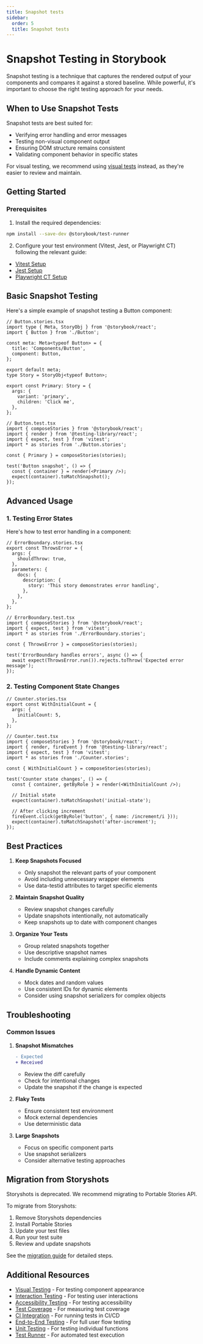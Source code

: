 ```yaml
---
title: Snapshot tests
sidebar:
  order: 5
  title: Snapshot tests
---
```


# Snapshot Testing in Storybook

Snapshot testing is a technique that captures the rendered output of your components and compares it against a stored baseline. While powerful, it's important to choose the right testing approach for your needs.

## When to Use Snapshot Tests

Snapshot tests are best suited for:
- Verifying error handling and error messages
- Testing non-visual component output
- Ensuring DOM structure remains consistent
- Validating component behavior in specific states

For visual testing, we recommend using [visual tests](./visual-testing.mdx) instead, as they're easier to review and maintain.

## Getting Started

### Prerequisites

1. Install the required dependencies:
```bash
npm install --save-dev @storybook/test-runner
```

2. Configure your test environment (Vitest, Jest, or Playwright CT) following the relevant guide:
- [Vitest Setup](../api/portable-stories/portable-stories-vitest.mdx)
- [Jest Setup](../api/portable-stories/portable-stories-jest.mdx)
- [Playwright CT Setup](../api/portable-stories/portable-stories-playwright.mdx)

## Basic Snapshot Testing

Here's a simple example of snapshot testing a Button component:

```tsx
// Button.stories.tsx
import type { Meta, StoryObj } from '@storybook/react';
import { Button } from './Button';

const meta: Meta<typeof Button> = {
  title: 'Components/Button',
  component: Button,
};

export default meta;
type Story = StoryObj<typeof Button>;

export const Primary: Story = {
  args: {
    variant: 'primary',
    children: 'Click me',
  },
};
```

```tsx
// Button.test.tsx
import { composeStories } from '@storybook/react';
import { render } from '@testing-library/react';
import { expect, test } from 'vitest';
import * as stories from './Button.stories';

const { Primary } = composeStories(stories);

test('Button snapshot', () => {
  const { container } = render(<Primary />);
  expect(container).toMatchSnapshot();
});
```

## Advanced Usage

### 1. Testing Error States

Here's how to test error handling in a component:

```tsx
// ErrorBoundary.stories.tsx
export const ThrowsError = {
  args: {
    shouldThrow: true,
  },
  parameters: {
    docs: {
      description: {
        story: 'This story demonstrates error handling',
      },
    },
  },
};

// ErrorBoundary.test.tsx
import { composeStories } from '@storybook/react';
import { expect, test } from 'vitest';
import * as stories from './ErrorBoundary.stories';

const { ThrowsError } = composeStories(stories);

test('ErrorBoundary handles errors', async () => {
  await expect(ThrowsError.run()).rejects.toThrow('Expected error message');
});
```

### 2. Testing Component State Changes

```tsx
// Counter.stories.tsx
export const WithInitialCount = {
  args: {
    initialCount: 5,
  },
};

// Counter.test.tsx
import { composeStories } from '@storybook/react';
import { render, fireEvent } from '@testing-library/react';
import { expect, test } from 'vitest';
import * as stories from './Counter.stories';

const { WithInitialCount } = composeStories(stories);

test('Counter state changes', () => {
  const { container, getByRole } = render(<WithInitialCount />);
  
  // Initial state
  expect(container).toMatchSnapshot('initial-state');
  
  // After clicking increment
  fireEvent.click(getByRole('button', { name: /increment/i }));
  expect(container).toMatchSnapshot('after-increment');
});
```

## Best Practices

1. **Keep Snapshots Focused**
   - Only snapshot the relevant parts of your component
   - Avoid including unnecessary wrapper elements
   - Use data-testid attributes to target specific elements

2. **Maintain Snapshot Quality**
   - Review snapshot changes carefully
   - Update snapshots intentionally, not automatically
   - Keep snapshots up to date with component changes

3. **Organize Your Tests**
   - Group related snapshots together
   - Use descriptive snapshot names
   - Include comments explaining complex snapshots

4. **Handle Dynamic Content**
   - Mock dates and random values
   - Use consistent IDs for dynamic elements
   - Consider using snapshot serializers for complex objects

## Troubleshooting

### Common Issues

1. **Snapshot Mismatches**
   ```diff
   - Expected
   + Received
   ```
   - Review the diff carefully
   - Check for intentional changes
   - Update the snapshot if the change is expected

2. **Flaky Tests**
   - Ensure consistent test environment
   - Mock external dependencies
   - Use deterministic data

3. **Large Snapshots**
   - Focus on specific component parts
   - Use snapshot serializers
   - Consider alternative testing approaches

## Migration from Storyshots

<Callout variant="warning">
Storyshots is deprecated. We recommend migrating to Portable Stories API.
</Callout>

To migrate from Storyshots:
1. Remove Storyshots dependencies
2. Install Portable Stories
3. Update your test files
4. Run your test suite
5. Review and update snapshots

See the [migration guide](../../../release-8-6/docs/writing-tests/snapshot-testing/storyshots-migration-guide.mdx) for detailed steps.

## Additional Resources

- [Visual Testing](./visual-testing.mdx) - For testing component appearance
- [Interaction Testing](./interaction-testing.mdx) - For testing user interactions
- [Accessibility Testing](./accessibility-testing.mdx) - For testing accessibility
- [Test Coverage](./test-coverage.mdx) - For measuring test coverage
- [CI Integration](./in-ci.mdx) - For running tests in CI/CD
- [End-to-End Testing](./integrations/stories-in-end-to-end-tests.mdx) - For full user flow testing
- [Unit Testing](./integrations/stories-in-unit-tests.mdx) - For testing individual functions
- [Test Runner](./integrations/test-runner.mdx) - For automated test execution
